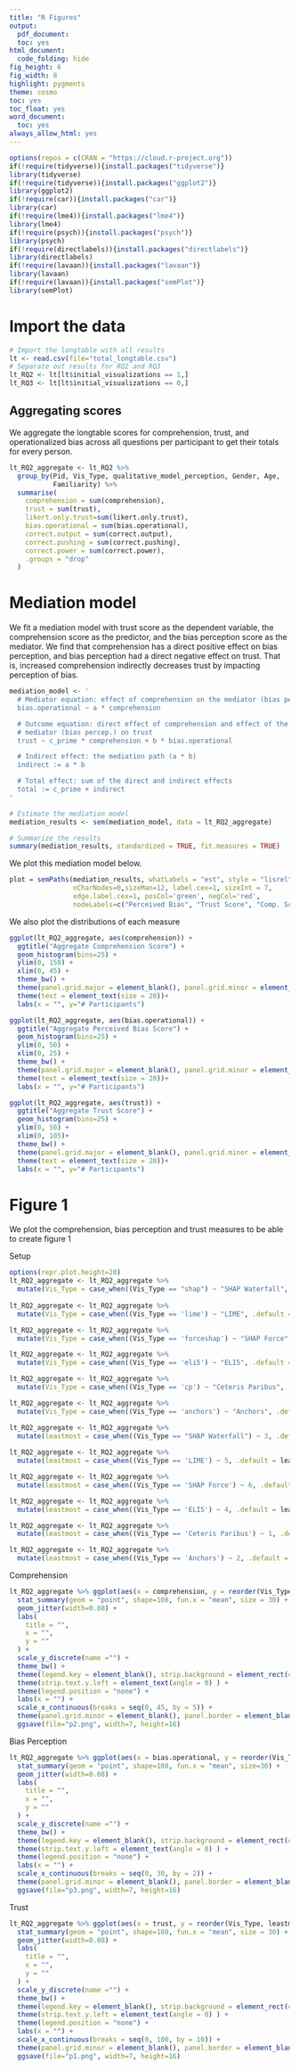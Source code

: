```yaml
---
title: "R Figures"
output:
  pdf_document:
  toc: yes
html_document:
  code_folding: hide
fig_height: 6
fig_width: 8
highlight: pygments
theme: cosmo
toc: yes
toc_float: yes
word_document:
  toc: yes
always_allow_html: yes
---
```

  
```r
options(repos = c(CRAN = "https://cloud.r-project.org"))
if(!require(tidyverse)){install.packages("tidyverse")}
library(tidyverse)
if(!require(tidyverse)){install.packages("ggplot2")}
library(ggplot2)
if(!require(car)){install.packages("car")}
library(car)
if(!require(lme4)){install.packages("lme4")}
library(lme4)
if(!require(psych)){install.packages("psych")}
library(psych)
if(!require(directlabels)){install.packages("directlabels")}
library(directlabels)
if(!require(lavaan)){install.packages("lavaan")}
library(lavaan)
if(!require(lavaan)){install.packages("semPlot")}
library(semPlot)
```

# Import the data

```r
# Import the longtable with all results
lt <- read.csv(file="total_longtable.csv")
# Separate out results for RQ2 and RQ3 
lt_RQ2 <- lt[lt$initial_visualizations == 1,]
lt_RQ3 <- lt[lt$initial_visualizations == 0,]
```


## Aggregating scores
We aggregate the longtable scores for comprehension, trust, and operationalized 
bias across all questions per participant to get their totals for every person.

```r
lt_RQ2_aggregate <- lt_RQ2 %>%
  group_by(Pid, Vis_Type, qualitative_model_perception, Gender, Age, 
           Familiarity) %>%
  summarise(
    comprehension = sum(comprehension),
    trust = sum(trust),
    likert.only.trust=sum(likert.only.trust),
    bias.operational = sum(bias.operational),
    correct.output = sum(correct.output),
    correct.pushing = sum(correct.pushing),
    correct.power = sum(correct.power),
    .groups = "drop" 
  )
```

# Mediation model

We fit a mediation model with trust score as the dependent variable, the 
comprehension score as the predictor, and the bias perception score as 
the mediator. We find that comprehension has a direct positive effect on 
bias perception, and bias perception had a direct negative effect on trust.
That is, increased comprehension indirectly decreases trust by impacting 
perception of bias. 
```r

mediation_model <- '
  # Mediator equation: effect of comprehension on the mediator (bias percep.)
  bias.operational ~ a * comprehension

  # Outcome equation: direct effect of comprehension and effect of the 
  # mediator (bias percep.) on trust
  trust ~ c_prime * comprehension + b * bias.operational

  # Indirect effect: the mediation path (a * b)
  indirect := a * b

  # Total effect: sum of the direct and indirect effects
  total := c_prime + indirect
'

# Estimate the mediation model
mediation_results <- sem(mediation_model, data = lt_RQ2_aggregate)

# Summarize the results
summary(mediation_results, standardized = TRUE, fit.measures = TRUE)

```

We plot this mediation model below.

```r
plot = semPaths(mediation_results, whatLabels = "est", style = "lisrel", 
                nCharNodes=0,sizeMan=12, label.cex=1, sizeInt = 7, 
                edge.label.cex=1, posCol='green', negCol='red',  
                nodeLabels=c("Perceived Bias", "Trust Score", "Comp. Score"))
```

We also plot the distributions of each measure

```r

ggplot(lt_RQ2_aggregate, aes(comprehension)) +
  ggtitle("Aggregate Comprehension Score") + 
  geom_histogram(bins=25) + 
  ylim(0, 150) +
  xlim(0, 45) + 
  theme_bw() + 
  theme(panel.grid.major = element_blank(), panel.grid.minor = element_blank()) +
  theme(text = element_text(size = 20))+
  labs(x = "", y="# Participants")

ggplot(lt_RQ2_aggregate, aes(bias.operational)) +
  ggtitle("Aggregate Perceived Bias Score") + 
  geom_histogram(bins=25) + 
  ylim(0, 50) +
  xlim(0, 25) +
  theme_bw() + 
  theme(panel.grid.major = element_blank(), panel.grid.minor = element_blank()) +
  theme(text = element_text(size = 20))+
  labs(x = "", y="# Participants")

ggplot(lt_RQ2_aggregate, aes(trust)) +
  ggtitle("Aggregate Trust Score") + 
  geom_histogram(bins=25) + 
  ylim(0, 50) +
  xlim(0, 105)+ 
  theme_bw() + 
  theme(panel.grid.major = element_blank(), panel.grid.minor = element_blank()) +
  theme(text = element_text(size = 20))+
  labs(x = "", y="# Participants")

```

# Figure 1

We plot the comprehension, bias perception and trust measures to be able to 
create figure 1

Setup
```r
options(repr.plot.height=20)
lt_RQ2_aggregate <- lt_RQ2_aggregate %>%
  mutate(Vis_Type = case_when((Vis_Type == "shap") ~ "SHAP Waterfall", .default = Vis_Type))
         
lt_RQ2_aggregate <- lt_RQ2_aggregate %>%
  mutate(Vis_Type = case_when((Vis_Type == 'lime') ~ "LIME", .default = Vis_Type))

lt_RQ2_aggregate <- lt_RQ2_aggregate %>%
  mutate(Vis_Type = case_when((Vis_Type == 'forceshap') ~ "SHAP Force", .default = Vis_Type))

lt_RQ2_aggregate <- lt_RQ2_aggregate %>%
  mutate(Vis_Type = case_when((Vis_Type == 'eli5') ~ "ELI5", .default = Vis_Type))

lt_RQ2_aggregate <- lt_RQ2_aggregate %>%
  mutate(Vis_Type = case_when((Vis_Type == 'cp') ~ "Ceteris Paribus", .default = Vis_Type))

lt_RQ2_aggregate <- lt_RQ2_aggregate %>%
  mutate(Vis_Type = case_when((Vis_Type == 'anchors') ~ "Anchors", .default = Vis_Type))

lt_RQ2_aggregate <- lt_RQ2_aggregate %>%
  mutate(leastmost = case_when((Vis_Type == "SHAP Waterfall") ~ 3, .default = 0))
         
lt_RQ2_aggregate <- lt_RQ2_aggregate %>%
  mutate(leastmost = case_when((Vis_Type == 'LIME') ~ 5, .default = leastmost))

lt_RQ2_aggregate <- lt_RQ2_aggregate %>%
  mutate(leastmost = case_when((Vis_Type == 'SHAP Force') ~ 6, .default = leastmost))

lt_RQ2_aggregate <- lt_RQ2_aggregate %>%
  mutate(leastmost = case_when((Vis_Type == 'ELI5') ~ 4, .default = leastmost))

lt_RQ2_aggregate <- lt_RQ2_aggregate %>%
  mutate(leastmost = case_when((Vis_Type == 'Ceteris Paribus') ~ 1, .default = leastmost))

lt_RQ2_aggregate <- lt_RQ2_aggregate %>%
  mutate(leastmost = case_when((Vis_Type == 'Anchors') ~ 2, .default = leastmost))
```

Comprehension 
```r
lt_RQ2_aggregate %>% ggplot(aes(x = comprehension, y = reorder(Vis_Type, leastmost), color=Vis_Type)) +
  stat_summary(geom = "point", shape=108, fun.x = "mean", size = 30) +
  geom_jitter(width=0.08) +
  labs(
    title = "",
    x = "",
    y = ""
  ) + 
  scale_y_discrete(name ="") +
  theme_bw() + 
  theme(legend.key = element_blank(), strip.background = element_rect(colour="white", fill="white")) + 
  theme(strip.text.y.left = element_text(angle = 0) ) + 
  theme(legend.position = "none") +
  labs(x = "") + 
  scale_x_continuous(breaks = seq(0, 45, by = 5)) +
  theme(panel.grid.minor = element_blank(), panel.border = element_blank(), axis.text.y=element_blank(),axis.ticks.y=element_blank()) 
  ggsave(file="p2.png", width=7, height=16)
```

Bias Perception  
```r
lt_RQ2_aggregate %>% ggplot(aes(x = bias.operational, y = reorder(Vis_Type, leastmost), color=Vis_Type)) +
  stat_summary(geom = "point", shape=108, fun.x = "mean", size=30) +
  geom_jitter(width=0.08) +
  labs(
    title = "",
    x = "",
    y = ""
  ) + 
  scale_y_discrete(name ="") +
  theme_bw() + 
  theme(legend.key = element_blank(), strip.background = element_rect(colour="white", fill="white")) + 
  theme(strip.text.y.left = element_text(angle = 0) ) + 
  theme(legend.position = "none") +
  labs(x = "") + 
  scale_x_continuous(breaks = seq(0, 30, by = 2)) +
  theme(panel.grid.minor = element_blank(), panel.border = element_blank(), axis.text.y=element_blank(),axis.ticks.y=element_blank()) 
  ggsave(file="p3.png", width=7, height=16)
```

Trust
```r
lt_RQ2_aggregate %>% ggplot(aes(x = trust, y = reorder(Vis_Type, leastmost), color=Vis_Type)) +
  stat_summary(geom = "point", shape=108, fun.x = "mean", size = 30) +
  geom_jitter(width=0.08) +
  labs(
    title = "",
    x = "",
    y = ""
  ) + 
  scale_y_discrete(name ="") +
  theme_bw() + 
  theme(legend.key = element_blank(), strip.background = element_rect(colour="white", fill="white")) + 
  theme(strip.text.y.left = element_text(angle = 0) ) + 
  theme(legend.position = "none") +
  labs(x = "") + 
  scale_x_continuous(breaks = seq(0, 100, by = 10)) +
  theme(panel.grid.minor = element_blank(), panel.border = element_blank(), axis.text.y=element_blank(),axis.ticks.y=element_blank()) 
  ggsave(file="p1.png", width=7, height=16)

```
